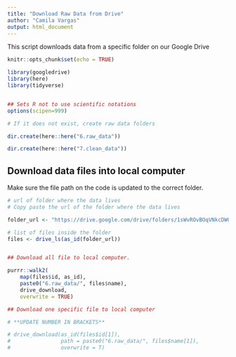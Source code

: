 ```yaml
---
title: "Download Raw Data from Drive"
author: "Camila Vargas"
output: html_document
---
```


This script downloads data from a specific folder on our Google Drive

```r
knitr::opts_chunk$set(echo = TRUE)

library(googledrive)
library(here)
library(tidyverse)


## Sets R not to use scientific notations
options(scipen=999) 

# If it does not exist, create raw data folders 

dir.create(here::here("6.raw_data"))

dir.create(here::here("7.clean_data"))


```

## Download data files into local computer

Make sure the file path on the code is updated to the correct folder.


```r
# url of folder where the data lives
# Copy paste the url of the folder where the data lives

folder_url <- "https://drive.google.com/drive/folders/1sWvROvBOqVNkcDWGHYhy89P_YQARDHk-"

# list of files inside the folder
files <- drive_ls(as_id(folder_url))


## Download all file to local computer. 

purrr::walk2(
    map(files$id, as_id),
    paste0("6.raw_data/", files$name),
    drive_download,
    overwrite = TRUE)

## Download one specific file to local computer

# **UPDATE NUMBER IN BRACKETS**

# drive_download(as_id(files$id[1]),
#                path = paste0("6.raw_data/", files$name[1]),
#                overwrite = T)

```

